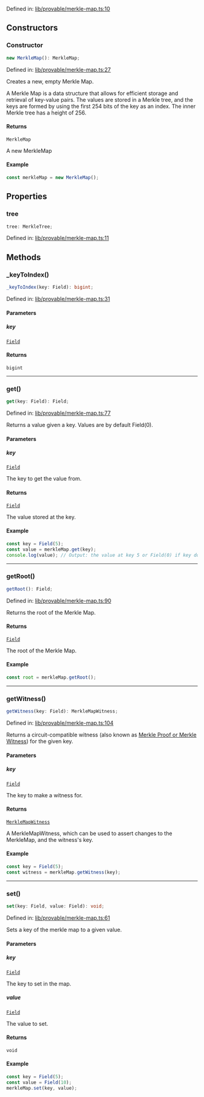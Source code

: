 Defined in: [lib/provable/merkle-map.ts:10](https://github.com/o1-labs/o1js/blob/fca908c243ee8e908efacaf73a882d48759e675a/src/lib/provable/merkle-map.ts#L10)

## Constructors

### Constructor

```ts
new MerkleMap(): MerkleMap;
```

Defined in: [lib/provable/merkle-map.ts:27](https://github.com/o1-labs/o1js/blob/fca908c243ee8e908efacaf73a882d48759e675a/src/lib/provable/merkle-map.ts#L27)

Creates a new, empty Merkle Map.

A Merkle Map is a data structure that allows for efficient storage and
retrieval of key-value pairs. The values are stored in a Merkle tree,
and the keys are formed by using the first 254 bits of the key as an index.
The inner Merkle tree has a height of 256.

#### Returns

`MerkleMap`

A new MerkleMap

#### Example

```ts
const merkleMap = new MerkleMap();
```

## Properties

### tree

```ts
tree: MerkleTree;
```

Defined in: [lib/provable/merkle-map.ts:11](https://github.com/o1-labs/o1js/blob/fca908c243ee8e908efacaf73a882d48759e675a/src/lib/provable/merkle-map.ts#L11)

## Methods

### \_keyToIndex()

```ts
_keyToIndex(key: Field): bigint;
```

Defined in: [lib/provable/merkle-map.ts:31](https://github.com/o1-labs/o1js/blob/fca908c243ee8e908efacaf73a882d48759e675a/src/lib/provable/merkle-map.ts#L31)

#### Parameters

##### key

[`Field`](Field.mdx)

#### Returns

`bigint`

***

### get()

```ts
get(key: Field): Field;
```

Defined in: [lib/provable/merkle-map.ts:77](https://github.com/o1-labs/o1js/blob/fca908c243ee8e908efacaf73a882d48759e675a/src/lib/provable/merkle-map.ts#L77)

Returns a value given a key. Values are by default Field(0).

#### Parameters

##### key

[`Field`](Field.mdx)

The key to get the value from.

#### Returns

[`Field`](Field.mdx)

The value stored at the key.

#### Example

```ts
const key = Field(5);
const value = merkleMap.get(key);
console.log(value); // Output: the value at key 5 or Field(0) if key does not exist
```

***

### getRoot()

```ts
getRoot(): Field;
```

Defined in: [lib/provable/merkle-map.ts:90](https://github.com/o1-labs/o1js/blob/fca908c243ee8e908efacaf73a882d48759e675a/src/lib/provable/merkle-map.ts#L90)

Returns the root of the Merkle Map.

#### Returns

[`Field`](Field.mdx)

The root of the Merkle Map.

#### Example

```ts
const root = merkleMap.getRoot();
```

***

### getWitness()

```ts
getWitness(key: Field): MerkleMapWitness;
```

Defined in: [lib/provable/merkle-map.ts:104](https://github.com/o1-labs/o1js/blob/fca908c243ee8e908efacaf73a882d48759e675a/src/lib/provable/merkle-map.ts#L104)

Returns a circuit-compatible witness (also known as [Merkle Proof or Merkle Witness](https://computersciencewiki.org/index.php/Merkle_proof)) for the given key.

#### Parameters

##### key

[`Field`](Field.mdx)

The key to make a witness for.

#### Returns

[`MerkleMapWitness`](MerkleMapWitness.mdx)

A MerkleMapWitness, which can be used to assert changes to the MerkleMap, and the witness's key.

#### Example

```ts
const key = Field(5);
const witness = merkleMap.getWitness(key);
```

***

### set()

```ts
set(key: Field, value: Field): void;
```

Defined in: [lib/provable/merkle-map.ts:61](https://github.com/o1-labs/o1js/blob/fca908c243ee8e908efacaf73a882d48759e675a/src/lib/provable/merkle-map.ts#L61)

Sets a key of the merkle map to a given value.

#### Parameters

##### key

[`Field`](Field.mdx)

The key to set in the map.

##### value

[`Field`](Field.mdx)

The value to set.

#### Returns

`void`

#### Example

```ts
const key = Field(5);
const value = Field(10);
merkleMap.set(key, value);
```
